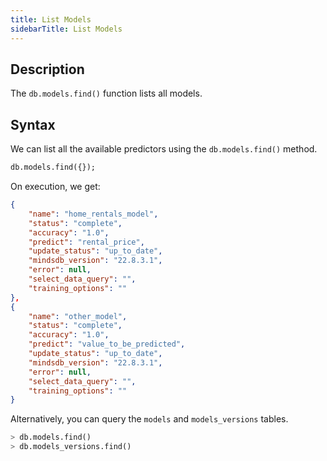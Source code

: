 ```yaml
---
title: List Models
sidebarTitle: List Models
---
```


## Description

The `db.models.find()` function lists all models.

## Syntax

We can list all the available predictors using the `db.models.find()` method.

```sql
db.models.find({});
```

On execution, we get:

```json
{
    "name": "home_rentals_model",
    "status": "complete",
    "accuracy": "1.0",
    "predict": "rental_price",
    "update_status": "up_to_date",
    "mindsdb_version": "22.8.3.1",
    "error": null,
    "select_data_query": "",
    "training_options": ""
},
{
    "name": "other_model",
    "status": "complete",
    "accuracy": "1.0",
    "predict": "value_to_be_predicted",
    "update_status": "up_to_date",
    "mindsdb_version": "22.8.3.1",
    "error": null,
    "select_data_query": "",
    "training_options": ""
}
```

Alternatively, you can query the `models` and `models_versions` tables.

```sql
> db.models.find()
> db.models_versions.find()
```
